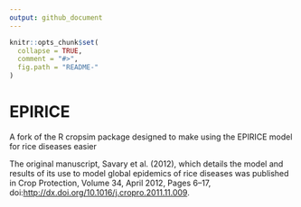 ```yaml
---
output: github_document
---
```


<!-- README.md is generated from README.Rmd. Please edit that file -->

```r
knitr::opts_chunk$set(
  collapse = TRUE,
  comment = "#>",
  fig.path = "README-"
)
```

# EPIRICE
A fork of the R cropsim package designed to make using the EPIRICE model for rice diseases easier

The original manuscript, Savary et al. (2012), which details the model and results of its use to model global epidemics of rice diseases was published in Crop Protection, Volume 34, April 2012, Pages 6–17, doi:[http://dx.doi.org/10.1016/j.cropro.2011.11.009](10.1016/j.cropro.2011.11.009).

